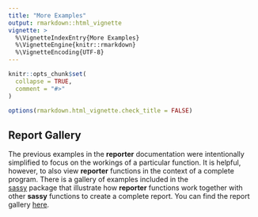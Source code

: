 ```yaml
---
title: "More Examples"
output: rmarkdown::html_vignette
vignette: >
  %\VignetteIndexEntry{More Examples}
  %\VignetteEngine{knitr::rmarkdown}
  %\VignetteEncoding{UTF-8}
---
```


```r
knitr::opts_chunk$set(
  collapse = TRUE,
  comment = "#>"
)

options(rmarkdown.html_vignette.check_title = FALSE)

```
## Report Gallery

The previous examples in the **reporter** documentation were intentionally
simplified to focus on the workings of a particular function.  It is helpful,
however, to also view **reporter** functions in the context of a complete 
program.  There is a gallery of examples included in the  
[sassy](https://sassy.r-sassy.org) package that illustrate
how **reporter** functions work together with other **sassy** functions to
create a complete report.  You can find the report gallery 
[here](https://sassy.r-sassy.org/articles/sassy.html).


